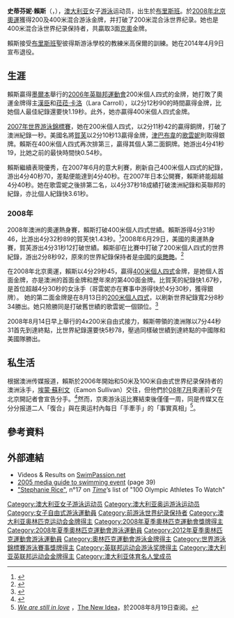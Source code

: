 {{noteTA
|T=zh-hans:斯特凡妮·赖斯; zh-hk:史蒂芬妮·賴斯;
|1=zh-hans:混合泳; zh-hk:個人四式; zh-tw:混合式;
|2=zh-hans:斯特凡妮·赖斯; zh-hk:史蒂芬妮·賴斯;
|3=zh-hans:蝶泳; zh-tw:蝶式;
}}
{{Infobox Swimmer|
| swimmername= 史蒂芬妮·賴斯
| image= Stephanie Rice (8284246332).jpg
| fullname = Stephanie Louise Rice 
| nicknames = Ricey 
| nationality = {{AUS}}
| strokes = [[個人四式|個人四式]]、[[自由式|自由式]]、[[蝶泳|蝶泳]]
| club = 聖彼得斯西部游泳會
| collegeteam = 
| birth_date = 1988年6月17日
| birth_place = {{AUS}}[[昆士蘭|昆士蘭]][[布里斯班|布里斯班]]
| deathdate =
| deathplace =
| height = 176cm
| weight = 67kg
| medaltemplates=
{{MedalCountry|{{AUS}}}}
{{MedalSport|女子[[游泳|游泳]]}}
{{MedalCompetition|[[奧運|奧運]]}}
{{MedalGold|[[2008年北京奧運|2008年北京奧運]]|200米個人四式}}
{{MedalGold|[[2008年北京奧運|2008年北京奧運]]|400米個人四式}}
{{MedalGold|[[2008年北京奧運|2008年北京奧運]]|4X200米自由泳接力}}
{{MedalCompetition|[[世界游泳錦標賽|世錦賽]]}}
{{MedalBronze| [[2007年世界游泳錦標賽|2007年世界游泳錦標賽]]<ref>{{cite web |url=http://www.fina.org/events/WC/Melbourne_2007/results/swimming.php |title=12th FINA World Championships |accessdate=2007-06-09 |deadurl=yes |archiveurl=https://web.archive.org/web/20070606111744/http://www.fina.org/events/WC/Melbourne_2007/results/swimming.php |archivedate=2007-06-06 }}</ref>| 200米個人四式 }}
{{MedalBronze| [[2007年世界游泳錦標賽|2007年世界游泳錦標賽]] | 400米個人四式 }}
{{MedalCompetition|英聯邦運動會}}
{{MedalGold  | [[2006年英聯邦運動會|2006年英聯邦運動會]]<ref>{{cite web |url=http://www.melbourne2006.com.au/Schedule+and+Results/By+Sport/Aquatics%20Swimming |title=Swimming Schedule and Results |accessdate=2007-08-22 |deadurl=yes |archiveurl=https://web.archive.org/web/20070811124308/http://www.melbourne2006.com.au/Schedule%2Band%2BResults/By%2BSport/Aquatics%2BSwimming |archivedate=2007-08-11 }}</ref>| 200米個人四式}}
{{MedalGold  | [[2006年英聯邦運動會|2006年英聯邦運動會]] | 400米個人四式}}
}}
'''史蒂芬妮·賴斯'''（{{lang-en|'''Stephanie Rice'''}}，{{bd|1988年|6月17日||catIdx=R}}），[[澳大利亚|澳大利亚]]女子[[游泳|游泳]]运动员，出生於[[布里斯班|布里斯班]]。於[[2008年北京奧運|2008年北京奧運]]獲得200及400米混合游泳金牌，并打破了200米混合泳世界纪录。她也是400米混合泳世界纪录保持者，共贏取3面[[2008年夏季奥林匹克运动会|京奧]]金牌。

賴斯接受[[布里斯班|布里斯班]]聖彼得斯游泳學校的教練米高保爾的訓練。她在2014年4月9日宣布退役。

== 生涯 ==
賴斯贏得[[墨爾本|墨爾本]]舉行的[[2006年英聯邦運動會|2006年英聯邦運動會]]200米個人四式的金牌，她打敗了奧運金牌得主[[漢臣|漢臣]]和[[菈菈·卡洛|菈菈·卡洛]]（Lara Carroll），以2分12秒90的時間贏得金牌，比她個人最佳紀錄還要快1.19秒。此外，她亦贏得400米個人四式金牌。

[[2007年世界游泳錦標賽|2007年世界游泳錦標賽]]，她在200米個人四式，以2分11秒42的贏得銅牌，打破了澳洲紀錄一秒。美國名將[[賀芙|賀芙]]以2分10秒13贏得金牌，[[津巴布韋|津巴布韋]]的[[歌雲妮|歌雲妮]]則取得銀牌。賴斯在400米個人四式再次排第三，贏得其個人第二面銅牌。她游出4分41秒19，比她之前的最快時間快0.54秒。

賴斯繼續表現優秀，在2007年6月的意大利賽，刷新自己400米個人四式的紀錄，游出4分40秒70，差點便能達到4分40秒。在2007年日本公開賽，賴斯終能超越4分40秒。她在歌雲妮之後排第二名，以4分37秒18成績打破澳洲紀錄和英聯邦的紀錄，亦比個人紀錄快3.61秒。

=== 2008年 ===
2008年澳洲的奧運熱身賽，賴斯打破400米個人四式世績。賴斯游得4分31秒46，比游出4分32秒89的賀芙快1.43秒。<ref>{{cite news|title=Rice, Seebohm break world records|url=http://www.theage.com.au/news/swimming/rice-seebohm-break-world-records/2008/03/22/1205602729464.html|publisher=''[[The_Age|The Age]]''|date=2008-03-22|accessdate=2008-03-22|archive-date=2008-04-09|archive-url=https://web.archive.org/web/20080409200930/http://www.theage.com.au/news/swimming/rice-seebohm-break-world-records/2008/03/22/1205602729464.html|dead-url=no}}</ref>2008年6月29日，美國的奧運熱身賽，賀芙游出4分31秒12打破世績。賴斯卻在比賽中打破了200米個人四式的世界紀錄，游出2分8秒92，原來的世界紀錄保持者是[[中國|中國]]的[[吳艷艷|吳艷艷]]。<ref>{{cite news|title=Rice claims 200m world record in Sydney|url=http://www.smh.com.au/news/beijing2008/rice-claims-200m-world-record-in-sydney/2008/03/25/1206207102100.html|publisher=''[[The_Sydney_Morning_Herald|The Sydney Morning Herald]]''|date=2008-03-25|accessdate=2008-03-25|archive-date=2008-04-10|archive-url=https://web.archive.org/web/20080410052907/http://www.smh.com.au/news/beijing2008/rice-claims-200m-world-record-in-sydney/2008/03/25/1206207102100.html|dead-url=no}}</ref>

在2008年北京奧運，賴斯以4分29秒45，贏得[[2008年夏季奧林匹克運動會游泳比賽－女子400米混合泳|400米個人四式]]金牌，是她個人首面金牌，亦是澳洲的首面金牌和歷年來的第400面金牌。比賀芙的紀錄快1.67秒，是首位超越4分30秒的女泳手（哥雲妮亦在賽事中游得快於4分30秒，獲得銀牌）。
她的第二面金牌是在8月13日的[[2008年夏季奧林匹克運動會游泳比賽－女子200米混合泳|200米個人四式]]，以刷新世界紀錄寬2分8秒34勝出。她只險勝同是打破舊世績的歌雲妮一個頸位。<ref>{{cite news|title=Rice edges thrilling medley final|url=http://news.bbc.co.uk/sport1/hi/olympics/swimming/7557694.stm|publisher=''BBC Sport''|date=2008-08-13|accessdate=2008-08-13|archive-date=2021-10-03|archive-url=https://web.archive.org/web/20211003212638/http://news.bbc.co.uk/sport1/hi/olympics/swimming/7557694.stm|dead-url=no}}</ref>

2008年8月14日早上舉行的4x200米自由式接力，賴斯帶領的澳洲隊以7分44秒31首先到達終點，比世界紀錄還要快5秒78，壓過同樣破世績到達終點的中國隊和美國隊勝出。

== 私生活 ==
根据澳洲传媒报道，賴斯於2006年開始和50米及100米自由式世界纪录保持者的澳洲泳手，[[埃蒙·蘇利文|埃蒙·蘇利文]]（Eamon Sullivan）交往，但他們於[[2008年7月|08年7月]]奧運前夕在北京開記者會宣告分手。<ref>{{cite news | last = English | first = Ben | date = July 30, 2008 | title = ''Swim sweethearts split up `amicably'<nowiki></nowiki>'' | work = [[The_Mercury_(Hobart)|The Mercury (Hobart)]] |accessdate=2008-08-13}}</ref>然而，京奧游泳运比賽結束後僅僅一周，同是传媒又在分分报道二人「復合」與在奧运村內每日「手牽手」的「事實真相」<ref>[http://www.newidea.com.au ''We are still in love''] {{Wayback|url=http://www.newidea.com.au/ |date=20200926131921 }}，[[The_New_Idea|The New Idea]]，於2008年8月19日查阅。</ref>。

== 參考資料 ==
{{reflist}}

== 外部連結 ==
* Videos & Results on [https://web.archive.org/web/20080814022757/http://www.swimpassion.net/Athletes/stephanierice.html SwimPassion.net]
* [https://web.archive.org/web/20070929080948/http://www.hansonsportsmedia.com/mediaDocs/Telstra%20Australian%20Short%20Course%20Media%20guide.pdf 2005 media guide to swimming event] (page 39)
* [http://www.time.com/time/specials/packages/article/0,28804,1819129_1819134_1825733,00.html "Stephanie Rice"]{{Wayback|url=http://www.time.com/time/specials/packages/article/0,28804,1819129_1819134_1825733,00.html |date=20080814082442 }}, n°17 on ''[[Time_(magazine)|Time]]''<nowiki>’</nowiki>s list of "100 Olympic Athletes To Watch"

{{start box}}
{{succession box|before={{flagicon|USA}} [[賀芙|賀芙]]|title=[[女子400米個人四式世界紀錄|女子400米個人四式世界紀錄保持者(長池)]]|years=2008年3月22日 – 2008年7月29日|after={{flagicon|USA}} [[賀芙|賀芙]]}}
{{succession box|before={{flagicon|CHN}} [[吳艷艷|吳艷艷]]|title=[[女子200米個人四式世界紀錄|女子200米個人四式世界紀錄保持者(長池)]]|years=2008年3月25日 – 現在|after=現任}}
{{succession box|before={{flagicon|USA}} [[賀芙|賀芙]]|title=[[女子400米個人四式世界紀錄|女子400米個人四式世界紀錄保持者(長池)]]|years=2008年8月10日 – 現在|after=現任}}
{{end box}}

{{奥林匹克运动会游泳比赛女子200米个人混合泳冠军}}
{{奥林匹克运动会游泳比赛女子400米个人混合泳冠军}}
{{奥林匹克运动会游泳比赛女子4×200米自由泳接力冠军}}

{{Authority control}}
{{DEFAULTSORT:Rice, Stephanie}}
[[Category:澳大利亚女子游泳运动员|Category:澳大利亚女子游泳运动员]]
[[Category:澳大利亚奥运游泳运动员|Category:澳大利亚奥运游泳运动员]]
[[Category:女子自由式游泳運動員|Category:女子自由式游泳運動員]]
[[Category:前游泳世界纪录保持者|Category:前游泳世界纪录保持者]]
[[Category:澳大利亚奥林匹克运动会金牌得主|Category:澳大利亚奥林匹克运动会金牌得主]]
[[Category:2008年夏季奧林匹克運動會獎牌得主|Category:2008年夏季奧林匹克運動會獎牌得主]]
[[Category:2008年夏季奧林匹克運動會游泳運動員|Category:2008年夏季奧林匹克運動會游泳運動員]]
[[Category:2012年夏季奧林匹克運動會游泳運動員|Category:2012年夏季奧林匹克運動會游泳運動員]]
[[Category:奧林匹克運動會游泳金牌得主|Category:奧林匹克運動會游泳金牌得主]]
[[Category:世界游泳錦標賽游泳賽事獎牌得主|Category:世界游泳錦標賽游泳賽事獎牌得主]]
[[Category:英联邦运动会游泳奖牌得主|Category:英联邦运动会游泳奖牌得主]]
[[Category:澳大利亚英联邦运动会金牌得主|Category:澳大利亚英联邦运动会金牌得主]]
[[Category:澳大利亚体育名人堂成员|Category:澳大利亚体育名人堂成员]]